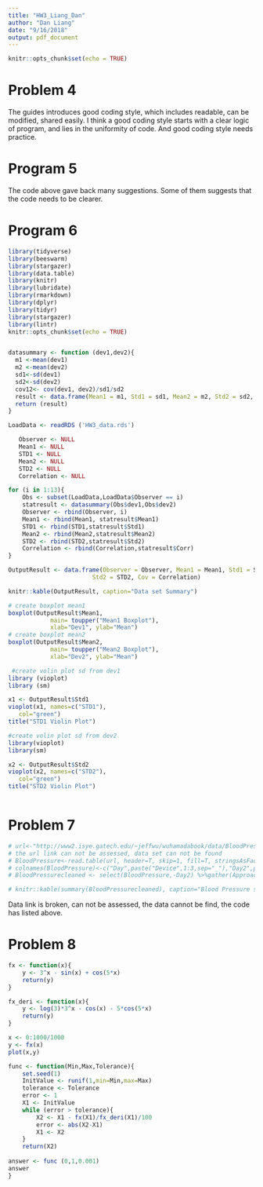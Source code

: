 ```yaml
---
title: "HW3_Liang_Dan"
author: "Dan Liang"
date: "9/16/2018"
output: pdf_document
---
```


```r
knitr::opts_chunk$set(echo = TRUE)
```

# Problem 4

The guides introduces good coding style, which includes readable, can be modified, shared easily. I think a good coding style starts with a clear logic of program, and lies in the uniformity of code. And good coding style needs practice. 


# Program 5


The code above gave back many suggestions. Some of them suggests that the code needs to be clearer.

# Program 6
```r
library(tidyverse)
library(beeswarm)
library(stargazer)
library(data.table)
library(knitr)
library(lubridate)
library(rmarkdown)
library(dplyr)
library(tidyr)
library(stargazer)
library(lintr) 
knitr::opts_chunk$set(echo = TRUE)


datasummary <- function (dev1,dev2){
  m1 <-mean(dev1)
  m2 <-mean(dev2)
  sd1<-sd(dev1)
  sd2<-sd(dev2)
  cov12<- cov(dev1, dev2)/sd1/sd2
  result <- data.frame(Mean1 = m1, Std1 = sd1, Mean2 = m2, Std2 = sd2, Corr = cov12)
  return (result)
}

LoadData <- readRDS ('HW3_data.rds')

   Observer <- NULL
   Mean1 <- NULL
   STD1 <- NULL
   Mean2 <- NULL
   STD2 <- NULL
   Correlation <- NULL

for (i in 1:13){
    Obs <- subset(LoadData,LoadData$Observer == i)
    statresult <- datasummary(Obs$dev1,Obs$dev2)
    Observer <- rbind(Observer, i)
    Mean1 <- rbind(Mean1, statresult$Mean1)
    STD1 <- rbind(STD1,statresult$Std1)
    Mean2 <- rbind(Mean2,statresult$Mean2)
    STD2 <- rbind(STD2,statresult$Std2)
    Correlation <- rbind(Correlation,statresult$Corr)
}

OutputResult <- data.frame(Observer = Observer, Mean1 = Mean1, Std1 = STD1, Mean2 = Mean2, 
                        Std2 = STD2, Cov = Correlation)

knitr::kable(OutputResult, caption="Data set Summary")

# create boxplot mean1  
boxplot(OutputResult$Mean1,
            main= toupper("Mean1 Boxplot"), 
            xlab="Dev1", ylab="Mean")
# create boxplot mean2
boxplot(OutputResult$Mean2,
            main= toupper("Mean2 Boxplot"), 
            xlab="Dev2", ylab="Mean")

 #create volin plot sd from dev1
library (vioplot)
library (sm)

x1 <- OutputResult$Std1
vioplot(x1, names=c("STD1"), 
   col="green")
title("STD1 Violin Plot")

#create volin plot sd from dev2
library(vioplot)
library(sm)

x2 <- OutputResult$Std2
vioplot(x2, names=c("STD2"), 
   col="green")
title("STD2 Violin Plot")
 
```


# Problem 7


```r
# url<-"http://www2.isye.gatech.edu/~jeffwu/wuhamadabook/data/BloodPressure.dat"
# the url link can not be assessed, data set can not be found
# BloodPressure<-read.table(url, header=T, skip=1, fill=T, stringsAsFactors = F)
# colnames(BloodPressure)<-c("Day",paste("Device",1:3,sep="_"),"Day2",paste("Doctor",1:3,sep="_"))
# BloodPressurecleaned <- select(BloodPressure,-Day2) %>%gather(Approach,Value,Device_1:Doctor_3) %>% arrange(Day)

# knitr::kable(summary(BloodPressurecleaned), caption="Blood Pressure summary")
```

Data link is broken, can not be assessed, the data cannot be find, the code has listed above.

# Problem 8

```r
fx <- function(x){
    y <- 3^x - sin(x) + cos(5*x)
    return(y)
}

fx_deri <- function(x){
    y <- log(3)*3^x - cos(x) - 5*cos(5*x)
    return(y)
}

x <- 0:1000/1000
y <- fx(x)
plot(x,y)

func <- function(Min,Max,Tolerance){
    set.seed(1)
    InitValue <- runif(1,min=Min,max=Max)
    tolerance <- Tolerance
    error <- 1
    X1 <- InitValue
    while (error > tolerance){
        X2 <- X1 - fx(X1)/fx_deri(X1)/100
        error <- abs(X2-X1)
        X1 <- X2
    }
    return(X2)
    
answer <- func (0,1,0.001)
answer
}
```




            






